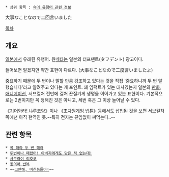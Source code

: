  * 상위 항목 : [[속어 유행어 관련 정보]]

大事なことなので二回言いました

[[목차]]

== 개요 ==
[[일본]]에서 유래된 유행어. 원[[네타]]는 일본의 터프덴트(タフデント) 광고이다.

{{{#!html
<iframe width="420" height="315" src="//www.youtube.com/embed/THx0ZgrvfJI?rel=0" frameborder="0" allowfullscreen></iframe> }}}
들어보면 알겠지만 약간 표현이 다르다. (大事なことなので二度言いましたよ)

중요하기 때문에 두 번이나 말할 만큼 강조하고 있다는 것을 직접 '중요하니까 두 번 말했습니다'라고 알려주고 있다는 게 포인트. 꽤 임팩트가 있는 대사였는지 일본의 [[만화]], [[애니메이션]], 서브컬처 전반에 걸쳐 끈질기게 생명을 이어가고 있는 표현이다. 기본적으로는 2번이지만 꼭 정해진 것은 아니고, 세번 혹은 그 이상 늘어날 수 있다.

《[[기어와라! 냐루코양]]》이나 《[[초차원게임 넵튠]]》등에서도 삽입된 것을 보면 서브컬처 쪽에선 아직 현역인 듯.--특히 전자는 끈임없이 써먹는다..--

== 관련 항목 ==
 * [[꼭 해라 두 번 해라]]
 * [[아버지에게도 맞은 적 없는데!|두번이나 때렸어! 아버지에게도 맞은 적 없는데!]]
 * [[사쿠라이 리호코]]
 * [[동의어 반복]]
 * ~~[[고만해, 미친놈들아!]]~~
